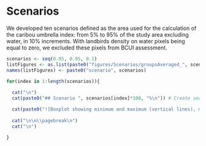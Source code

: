 # Scenarios

We developed ten scenarios defined as the area used for the calculation of the caribou umbrella index: from 5% to 95% of the study area excluding water, in 10% increments. With landbirds density on water pixels being equal to zero, we excluded these pixels from BCUI assessment.

```r

scenarios <- seq(0.05, 0.95, 0.1)
listFigures <- as.list(paste0("figures/Scenarios/groupsAveraged_", scenarios,"_boxplot.png"))
names(listFigures) <- paste0("scenario", scenarios)

for(index in 1:length(scenarios)){
  
  cat("\n") 
  cat(paste0("## Scenario ", scenarios[index]*100, "%\n")) # Create second level headings with the names.

  cat(paste0("![Boxplot showing minimum and maximum (vertical lines), median (horizontal line), interquartile range (IQR, colored box), as well as outliers (black points) of boreal caribou umbrella indices (BCUI) by landbird habitat association calculated across time (2011 - 2091), climate projections (CanESM2, CCSM4 and INM-CM4) and replicates (n = 5), as well as the weighted average across these (in grey dashed line) for Scenario ", scenarios[index]*100,"%. The average is weighted based on the number of species in each group.](", listFigures[[index]], ")"), "\n")
  
  cat("\n\n\\pagebreak\n")
  cat("\n")
  
}
```


